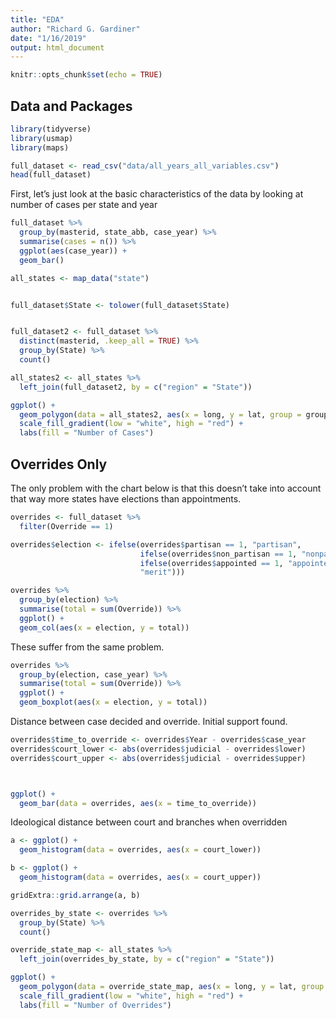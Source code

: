 ```yaml
---
title: "EDA"
author: "Richard G. Gardiner"
date: "1/16/2019"
output: html_document
---
```


```r
knitr::opts_chunk$set(echo = TRUE)
```

## Data and Packages

```r
library(tidyverse)
library(usmap)
library(maps)
```

```r
full_dataset <- read_csv("data/all_years_all_variables.csv")
head(full_dataset)
```

First, let's just look at the basic characteristics of the data by looking at number of cases per state and year
```r
full_dataset %>%
  group_by(masterid, state_abb, case_year) %>%
  summarise(cases = n()) %>%
  ggplot(aes(case_year)) +
  geom_bar()
```

```r
all_states <- map_data("state")


full_dataset$State <- tolower(full_dataset$State)


full_dataset2 <- full_dataset %>%
  distinct(masterid, .keep_all = TRUE) %>%
  group_by(State) %>%
  count()

all_states2 <- all_states %>%
  left_join(full_dataset2, by = c("region" = "State"))

ggplot() +
  geom_polygon(data = all_states2, aes(x = long, y = lat, group = group, fill = all_states2$n)) +
  scale_fill_gradient(low = "white", high = "red") +
  labs(fill = "Number of Cases")
```


## Overrides Only

The only problem with the chart below is that this doesn't take into account that way more states have elections than appointments.
```r

overrides <- full_dataset %>%
  filter(Override == 1)

overrides$election <- ifelse(overrides$partisan == 1, "partisan",
                             ifelse(overrides$non_partisan == 1, "nonpartisan",
                             ifelse(overrides$appointed == 1, "appointed",
                             "merit")))

overrides %>%
  group_by(election) %>%
  summarise(total = sum(Override)) %>%
  ggplot() +
  geom_col(aes(x = election, y = total))
```

These suffer from the same problem.
```r
overrides %>%
  group_by(election, case_year) %>%
  summarise(total = sum(Override)) %>%
  ggplot() +
  geom_boxplot(aes(x = election, y = total))
```

Distance between case decided and override. Initial support found.
```r
overrides$time_to_override <- overrides$Year - overrides$case_year
overrides$court_lower <- abs(overrides$judicial - overrides$lower)
overrides$court_upper <- abs(overrides$judicial - overrides$upper)



ggplot() +
  geom_bar(data = overrides, aes(x = time_to_override))

```

Ideological distance between court and branches when overridden
```r
a <- ggplot() +
  geom_histogram(data = overrides, aes(x = court_lower))

b <- ggplot() +
  geom_histogram(data = overrides, aes(x = court_upper))

gridExtra::grid.arrange(a, b)
```

```r
overrides_by_state <- overrides %>%
  group_by(State) %>%
  count()

override_state_map <- all_states %>%
  left_join(overrides_by_state, by = c("region" = "State"))

ggplot() +
  geom_polygon(data = override_state_map, aes(x = long, y = lat, group = group, fill = n)) +
  scale_fill_gradient(low = "white", high = "red") +
  labs(fill = "Number of Overrides")
```

